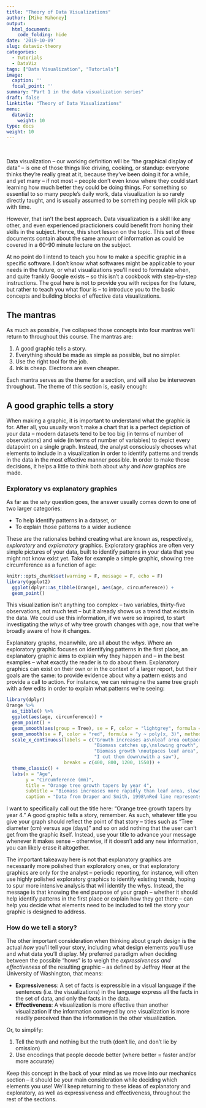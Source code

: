 ```yaml
---
title: "Theory of Data Visualizations"
author: [Mike Mahoney]
output:
  html_document:
    code_folding: hide
date: '2019-10-09'
slug: dataviz-theory
categories:
  - Tutorials
  - DataViz
tags: ["Data Visualization", "Tutorials"]
image:
  caption: ''
  focal_point: ''
summary: "Part 1 in the data visualization series"
draft: false
linktitle: "Theory of Data Visualizations"
menu:
  dataviz:
    weight: 10
type: docs
weight: 10
---
```


<br>

Data visualization -- our working definition will be "the graphical display of data" -- is one of those things like driving, cooking, or standup: everyone thinks they're really great at it, because they've been doing it for a while, and yet many -- if not most -- people don't even know where they could start learning how much better they could be doing things. For something so essential to so many people's daily work, data visualization is so rarely directly taught, and is usually assumed to be something people will pick up with time.

However, that isn't the best approach. Data visualization is a skill like any other, and even experienced practicioners could benefit from honing their skills in the subject. Hence, this short lesson on the topic. This set of three documents contain about the same amount of information as could be covered in a 60-90 minute lecture on the subject.

At no point do I intend to teach you how to make a specific graphic in a specific software. I don't know what softwares might be applicable to your needs in the future, or what visualizations you'll need to formulate when, and quite frankly Google exists -- so this isn't a cookbook with step-by-step instructions. The goal here is not to provide you with recipes for the future, but rather to teach you what flour is -- to introduce you to the basic concepts and building blocks of effective data visualizations. 

## The mantras

As much as possible, I've collapsed those concepts into four mantras we'll return to throughout this course. The mantras are:

1. A good graphic tells a story.
2. Everything should be made as simple as possible, but no simpler.
3. Use the right tool for the job.
4. Ink is cheap. Electrons are even cheaper.

Each mantra serves as the theme for a section, and will also be interwoven throughout. The theme of this section is, easily enough:

## A good graphic tells a story

When making a graphic, it is important to understand what the graphic is for. After all, you usually won't make a chart that is a perfect depiction of your data -- modern datasets tend to be too big (in terms of number of observations) and wide (in terms of number of variables) to depict every datapoint on a single graph. Instead, the analyst consciously chooses what elements to include in a visualization in order to identify patterns and trends in the data in the most effective manner possible. In order to make those decisions, it helps a little to think both about _why_ and _how_ graphics are made.

### Exploratory vs explanatory graphics

As far as the _why_ question goes, the answer usually comes down to one of two larger categories:

* To help identify patterns in a dataset, or
* To explain those patterns to a wider audience

These are the rationales behind creating what are known as, respectively, _exploratory_ and _explanatory_ graphics. Exploratory graphics are often very simple pictures of your data, built to identify patterns in your data that you might not know exist yet. Take for example a simple graphic, showing tree circumference as a function of age:

```r
knitr::opts_chunk$set(warning = F, message = F, echo = F)
library(ggplot2)
  ggplot(dplyr::as_tibble(Orange), aes(age, circumference)) + 
  geom_point()
```

This visualization isn't anything too complex -- two variables, thirty-five observations, not much text -- but it already shows us a trend that exists in the data. We could use this information, if we were so inspired, to start investigating the _whys_ of why tree growth changes with age, now that we're broadly aware of _how_ it changes.

Explanatory graphs, meanwhile, are all about the _whys_. Where an exploratory graphic focuses on identifying patterns in the first place, an explanatory graphic aims to explain why they happen and -- in the best examples -- what exactly the reader is to do about them. Explanatory graphics can exist on their own or in the context of a larger report, but their goals are the same: to provide evidence about why a pattern exists and provide a call to action. For instance, we can reimagine the same tree graph with a few edits in order to explain what patterns we're seeing:

```r
library(dplyr)
Orange %>%
  as_tibble() %>%
  ggplot(aes(age, circumference)) + 
  geom_point() + 
  geom_smooth(aes(group = Tree), se = F, color = "lightgrey", formula = "y ~ poly(x, 3)", method = "lm") + 
  geom_smooth(se = F, color = "red", formula = "y ~ poly(x, 3)", method = "lm") +
  scale_x_continuous(labels = c("Growth increases as\nleaf area outpaces biomass", 
                                "Biomass catches up,\nslowing growth", 
                                "Biomass growth \noutpaces leaf area", 
                                "I cut them down\nwith a saw"),
                     breaks = c(400, 800, 1200, 1550)) + 
  theme_classic() + 
  labs(x = "Age",
       y = "Circumference (mm)",
       title = "Orange tree growth tapers by year 4",
       subtitle = "Biomass increases more rapidly than leaf area, slowing rate of growth once tree reaches 15cm",
       caption = "Data from Draper and Smith, 1998\nRed line represents mean growth curve, grey lines growth curves for individual trees.")
```

I want to specifically call out the title here: "Orange tree growth tapers by year 4." A good graphic tells a story, remember. As such, whatever title you give your graph should reflect the point of that story -- titles such as "Tree diameter (cm) versus age (days)" and so on add nothing that the user can't get from the graphic itself. Instead, use your title to advance your message whenever it makes sense -- otherwise, if it doesn't add any new information, you can likely erase it altogether.

The important takeaway here is not that explanatory graphics are necessarily more polished than exploratory ones, or that exploratory graphics are only for the analyst -- periodic reporting, for instance, will often use highly polished exploratory graphics to identify existing trends, hoping to spur more intensive analysis that will identify the whys. Instead, the message is that knowing the end purpose of your graph -- whether it should help identify patterns in the first place or explain how they got there -- can help you decide what elements need to be included to tell the story your graphic is designed to address.

### How do we tell a story?

The other important consideration when thinking about graph design is the actual _how_ you'll tell your story, including what design elements you'll use and what data you'll display. My preferred paradigm when deciding between the possible "hows" is to weigh the _expressiveness and effectiveness_ of the resulting graphic -- as defined by Jeffrey Heer at the University of Washington, that means:

* **Expressiveness**: A set of facts is expressible in a visual language if the sentences (i.e. the visualizations) in the language express all the facts in the set of data, and only the facts in the data.  
* **Effectiveness**: A visualization is more effective than another visualization if the information conveyed by one visualization is more readily perceived than the information in the other visualization.

Or, to simplify:

1. Tell the truth and nothing but the truth (don’t lie, and don’t lie by omission) 
2. Use encodings that people decode better (where better = faster and/or more accurate)

Keep this concept in the back of your mind as we move into our mechanics section -- it should be your main consideration while deciding which elements you use! We'll keep returning to these ideas of explanatory and exploratory, as well as expressiveness and effectiveness, throughout the rest of the sections.
